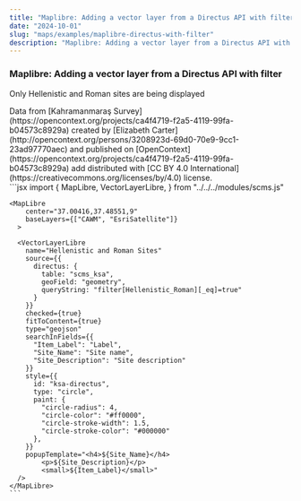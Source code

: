 ```yaml
---
title: "Maplibre: Adding a vector layer from a Directus API with filter"
date: "2024-10-01"
slug: "maps/examples/maplibre-directus-with-filter"
description: "Maplibre: Adding a vector layer from a Directus API with filter"
---
```



### Maplibre: Adding a vector layer from a Directus API with filter

Only Hellenistic and Roman sites are being displayed

<div className="row mt-3 mb-5 border-top border-bottom py-3">
  <div className="col-6">
    <MapLibre 
      center="37.00416,37.48551,9"
      baseLayers={["CAWM", "EsriSatellite"]}
    >
      <VectorLayerLibre
        name="Hellenistic and Roman Sites"
        source={{
          directus: {
            table: "scms_ksa",
            geoField: "geometry",
            queryString: "filter[Hellenistic_Roman][_eq]=true"
          }
        }}
        checked={true}
        fitToContent={true}
        type="geojson"
        searchInFields={{
          "Item_Label": "Label",
          "Site_Name": "Site name",
          "Site_Description": "Site description"
        }}
        style={{
          id: "ksa-directus",
          type: "circle",
          paint: {
            "circle-radius": 4,
            "circle-color": "#ff0000",
            "circle-stroke-width": 1.5,
            "circle-stroke-color": "#000000"
          },
        }}
        popupTemplate="<h4>${Site_Name}</h4>
            <p>${Site_Description}</p>
            <small>${Item_Label}</small>"
      />
    </MapLibre>
    Data from [Kahramanmaraş Survey](https://opencontext.org/projects/ca4f4719-f2a5-4119-99fa-b04573c8929a) created by [Elizabeth Carter](http://opencontext.org/persons/3208923d-69d0-70e9-9cc1-23ad97770aec) and published on [OpenContext](https://opencontext.org/projects/ca4f4719-f2a5-4119-99fa-b04573c8929a) add distributed with [CC BY 4.0 International](https://creativecommons.org/licenses/by/4.0) license.
  </div>
  <div className="col-6">
    ```jsx
    import {
      MapLibre,
      VectorLayerLibre,
    } from "../../../modules/scms.js"

    <MapLibre
        center="37.00416,37.48551,9"
        baseLayers={["CAWM", "EsriSatellite"]}
      >

      <VectorLayerLibre
        name="Hellenistic and Roman Sites"
        source={{
          directus: {
            table: "scms_ksa",
            geoField: "geometry",
            queryString: "filter[Hellenistic_Roman][_eq]=true"
          }
        }}
        checked={true}
        fitToContent={true}
        type="geojson"
        searchInFields={{
          "Item_Label": "Label",
          "Site_Name": "Site name",
          "Site_Description": "Site description"
        }}
        style={{
          id: "ksa-directus",
          type: "circle",
          paint: {
            "circle-radius": 4,
            "circle-color": "#ff0000",
            "circle-stroke-width": 1.5,
            "circle-stroke-color": "#000000"
          },
        }}
        popupTemplate="<h4>${Site_Name}</h4>
            <p>${Site_Description}</p>
            <small>${Item_Label}</small>"
      />
    </MapLibre>
    ```

  </div>
</div>
